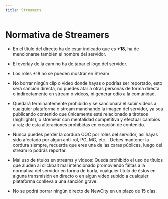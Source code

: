 ```yaml
---
title: Streamers
---
```



# Normativa de Streamers

- En el título del directo ha de estar indicado que es **+18**, ha de mencionarse también el nombre del servidor.

- El overlay de la cam no ha de tapar el logo del servidor.

- Los roles +18 no se pueden mostrar en Stream

- No borrar ningún clip o video donde hayas o podrías ser reportado, esto será sanción directa, no puedes atar a otras personas de forma directa o indirectamente en stream o videos, ni generar odio a la comunidad.

- Quedará terminantemente prohibido y se sancionará el subir vídeos a cualquier plataforma o stream manchando la imagen del servidor, ya sea publicando contenido que únicamente esté relacionado a tiroteos (highlights), o stremear con mentalidad competitiva y efectuar cambios a raíz de esta alteraciones prohibidas en creación de contenido.

- Nunca puedes perder la cordura OOC por roles del servidor, así hayas sido afectado por algún anti-rol, PG, MG, etc... Debes mantener la cordura siempre, recuerda que eres una de las caras públicas, luego del stream lo podrás reportar.

- Mal uso de títulos en streams y vídeos: Queda prohibido el uso de títulos que aluden al clickbait mal intencionado promoviendo faltas a la normativa del servidor en forma de burla, cualquier título de éstos en alguna transmisión en directo o en algún vídeo subido a cualquier plataforma conlleva a una sanción grave.

- No se podrá borrar ningún directo de NewCity en un plazo de 15 días.